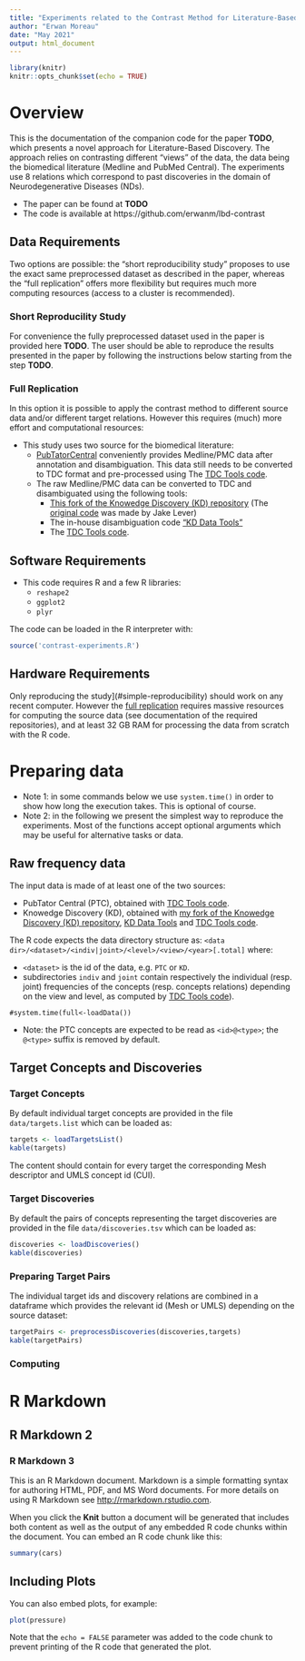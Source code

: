 ```yaml
---
title: "Experiments related to the Contrast Method for Literature-Based Discovery"
author: "Erwan Moreau"
date: "May 2021"
output: html_document
---
```


```r
library(knitr)
knitr::opts_chunk$set(echo = TRUE)
```

# Overview

This is the documentation of the companion code for the paper **TODO**, which presents a novel approach for Literature-Based Discovery. The approach relies on contrasting different "views" of the data, the data being the biomedical literature (Medline and PubMed Central). The experiments use 8 relations which correspond to past discoveries in the domain of Neurodegenerative Diseases (NDs).

- The paper can be found at **TODO**
- The code is available at https://github.com/erwanm/lbd-contrast



## Data Requirements

Two options are possible: the "short reproducibility study" proposes to use the exact same preprocessed dataset as described in the paper, whereas the "full replication" offers more flexibility but requires much more computing resources (access to a cluster is recommended).

### Short Reproducility Study

For convenience the fully preprocessed dataset used in the paper is provided here **TODO**. The user should be able to reproduce the results presented in the paper by following the instructions below starting from the step **TODO**.

### Full Replication

In this option it is possible to apply the contrast method to different source data and/or different target relations. However this requires (much) more effort and computational resources:

- This study uses two source for the biomedical literature:
    - [PubTatorCentral](https://www.ncbi.nlm.nih.gov/research/pubtator/) conveniently provides Medline/PMC data after annotation and disambiguation. This data still needs to be converted to TDC format and pre-processed using The [TDC Tools code](https://github.com/erwanm/tdc-tools).
    - The raw Medline/PMC data can be converted to TDC and disambiguated using the following tools:
        - [This fork of the Knowedge Discovery (KD) repository](https://github.com/erwanm/knowledgediscovery) (The [original code](https://github.com/jakelever/knowledgediscovery) was made by Jake Lever)
        - The in-house disambiguation code ["KD Data Tools"](https://github.com/erwanm/kd-data-tools)
        - The [TDC Tools code](https://github.com/erwanm/tdc-tools).

## Software Requirements

- This code requires R and a few R libraries: 
    - `reshape2`
    - `ggplot2`
    - `plyr`
    
The code can be loaded in the R interpreter with:

```r
source('contrast-experiments.R')

```

## Hardware Requirements

Only reproducing the study](#simple-reproducibility) should work on any recent computer. However the [full replication](#full-replication) requires massive resources for computing the source data (see documentation of the required repositories), and at least 32 GB RAM for processing the data from scratch with the R code. 

# Preparing data

- Note 1: in some commands below we use `system.time()` in order to show how long the execution takes. This is optional of course.
- Note 2: in the following we present the simplest way to reproduce the experiments. Most of the functions accept optional arguments which may be useful for alternative tasks or data.
 
## Raw frequency data

The input data is made of at least one of the two sources:

- PubTator Central (PTC), obtained with [TDC Tools code](https://github.com/erwanm/tdc-tools). 
- Knowedge Discovery (KD), obtained with [my fork of the Knowedge Discovery (KD) repository](https://github.com/erwanm/knowledgediscovery), [KD Data Tools](https://github.com/erwanm/kd-data-tools) and [TDC Tools code](https://github.com/erwanm/tdc-tools).

The R code expects the data directory structure as: `<data dir>/<dataset>/<indiv|joint>/<level>/<view>/<year>[.total]` where:

- `<dataset>` is the id of the data, e.g. `PTC` or `KD`.
- subdirectories `indiv` and `joint` contain respectively the individual (resp. joint) frequencies of the concepts (resp. concepts relations) depending on the view and level, as computed by [TDC Tools code](https://github.com/erwanm/tdc-tools)).

```
#system.time(full<-loadData())
```

- Note: the PTC concepts are expected to be read as `<id>@<type>`; the `@<type>` suffix is removed by default.

## Target Concepts and Discoveries

### Target Concepts

By default individual target concepts are provided in the file `data/targets.list` which can be loaded as:

```r
targets <- loadTargetsList()
kable(targets)
```

The content should contain for every target the corresponding Mesh descriptor and UMLS concept id (CUI).



### Target Discoveries

By default the pairs of concepts representing the target discoveries are provided in the file `data/discoveries.tsv` which can be loaded as:

```r
discoveries <- loadDiscoveries()
kable(discoveries)
```

### Preparing Target Pairs

The individual target ids and discovery relations are combined in a dataframe which provides the relevant id (Mesh or UMLS) depending on the source dataset:

```r
targetPairs <- preprocessDiscoveries(discoveries,targets)
kable(targetPairs)
```


### Computing

# R Markdown

## R Markdown 2

### R Markdown 3

This is an R Markdown document. Markdown is a simple formatting syntax for authoring HTML, PDF, and MS Word documents. For more details on using R Markdown see <http://rmarkdown.rstudio.com>.

When you click the **Knit** button a document will be generated that includes both content as well as the output of any embedded R code chunks within the document. You can embed an R code chunk like this:

```r
summary(cars)
```

## Including Plots

You can also embed plots, for example:

```r
plot(pressure)
```

Note that the `echo = FALSE` parameter was added to the code chunk to prevent printing of the R code that generated the plot.
